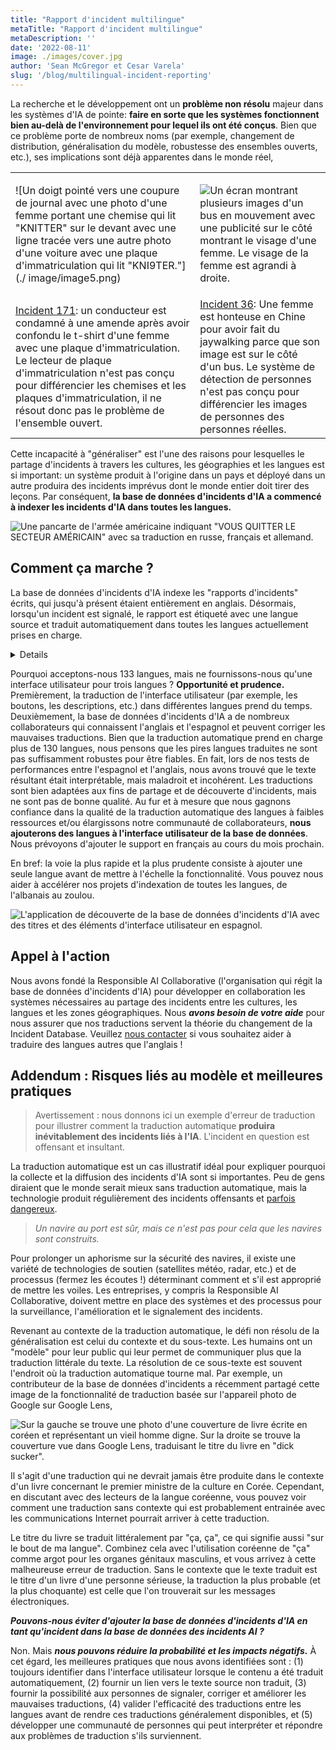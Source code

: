 ```yaml
---
title: "Rapport d'incident multilingue"
metaTitle: "Rapport d'incident multilingue"
metaDescription: ''
date: '2022-08-11'
image: ./images/cover.jpg
author: 'Sean McGregor et Cesar Varela'
slug: '/blog/multilingual-incident-reporting'
---
```


La recherche et le développement ont un **problème non résolu** majeur dans les systèmes d'IA de pointe: **faire en sorte que les systèmes fonctionnent bien au-delà de l'environnement pour lequel ils ont été conçus**. Bien que ce problème porte de nombreux noms (par exemple, changement de distribution, généralisation du modèle, robustesse des ensembles ouverts, etc.), ses implications sont déjà apparentes dans le monde réel,

<table>
  <tr>
   <td>

![Un doigt pointé vers une coupure de journal avec une photo d'une femme portant une chemise qui lit "KNITTER" sur le devant avec une ligne tracée vers une autre photo d'une voiture avec une plaque d'immatriculation qui lit "KNI9TER."](./ image/image5.png)

   </td>
   <td>

![Un écran montrant plusieurs images d'un bus en mouvement avec une publicité sur le côté montrant le visage d'une femme. Le visage de la femme est agrandi à droite.](./images/image2.png)

   </td>
  </tr>
  <tr>
   <td><a href="/cite/171">Incident 171</a>: un conducteur est condamné à une amende après avoir confondu le t-shirt d'une femme avec une plaque d'immatriculation. Le lecteur de plaque d'immatriculation n'est pas conçu pour différencier les chemises et les plaques d'immatriculation, il ne résout donc pas le problème de l'ensemble ouvert.
   </td>
   <td><a href="/cite/36">Incident 36</a>: Une femme est honteuse en Chine pour avoir fait du jaywalking parce que son image est sur le côté d'un bus. Le système de détection de personnes n'est pas conçu pour différencier les images de personnes des personnes réelles.
   </td>
  </tr>
</table>


Cette incapacité à "généraliser" est l'une des raisons pour lesquelles le partage d'incidents à travers les cultures, les géographies et les langues est si important: un système produit à l'origine dans un pays et déployé dans un autre produira des incidents imprévus dont le monde entier doit tirer des leçons. Par conséquent, **la base de données d'incidents d'IA a commencé à indexer les incidents d'IA dans toutes les langues.**

![Une pancarte de l'armée américaine indiquant "VOUS QUITTER LE SECTEUR AMÉRICAIN" avec sa traduction en russe, français et allemand.](images/image3.jpg)

## Comment ça marche ?

La base de données d'incidents d'IA indexe les "rapports d'incidents" écrits, qui jusqu'à présent étaient entièrement en anglais. Désormais, lorsqu'un incident est signalé, le rapport est étiqueté avec une langue source et traduit automatiquement dans toutes les langues actuellement prises en charge.
<Details summary="List of supported languages">

| [Langues dans lesquelles nous acceptons les rapports](https://en.wikipedia.org/wiki/Google_Translate#Supported_languages)                                     | Languages Presented to Users                                                          |
| ------------------------------------------------------------------------------------------------------------------------------------------ | --------------------------------------------------------------------------------------|
| [Afrikaans](https://en.wikipedia.org/wiki/Afrikaans)                                                                                     | [English](https://incidentdatabase.ai) and [Spanish](https://incidentdatabase.ai/es/) |
| [Albanian](https://en.wikipedia.org/wiki/Albanian_language)                                                                              |                                                                                       |
| [Amharic](https://en.wikipedia.org/wiki/Amharic)                                                                                         |                                                                                       |
| [Arabic](https://en.wikipedia.org/wiki/Arabic)                                                                                           |                                                                                       |
| [Armenian](https://en.wikipedia.org/wiki/Armenian_language)                                                                              |                                                                                       |
| [Assamese](https://en.wikipedia.org/wiki/Assamese_language)                                                                              |                                                                                       |
| [Aymara](https://en.wikipedia.org/wiki/Aymara_language)                                                                                  |                                                                                       |
| [Azerbaijani](https://en.wikipedia.org/wiki/Azerbaijani_language)                                                                        |                                                                                       |
| [Bambara](https://en.wikipedia.org/wiki/Bambara_language)                                                                                |                                                                                       |
| [Basque](https://en.wikipedia.org/wiki/Basque_language)                                                                                  |                                                                                       |
| [Belarusian](https://en.wikipedia.org/wiki/Belarusian_language)                                                                          |                                                                                       |
| [Bengali](https://en.wikipedia.org/wiki/Bengali_language)                                                                                |                                                                                       |
| [Bhojpuri](https://en.wikipedia.org/wiki/Bhojpuri_language)                                                                              |                                                                                       |
| [Bosnian](https://en.wikipedia.org/wiki/Bosnian_language)                                                                                |                                                                                       |
| [Bulgarian](https://en.wikipedia.org/wiki/Bulgarian_language)                                                                            |                                                                                       |
| [Burmese](https://en.wikipedia.org/wiki/Burmese_language) (Myanmar)                                                                      |                                                                                       |
| [Catalan](https://en.wikipedia.org/wiki/Catalan_language)                                                                                |                                                                                       |
| [Cebuano](https://en.wikipedia.org/wiki/Cebuano_language)                                                                                |                                                                                       | 
| [Chewa](https://en.wikipedia.org/wiki/Chewa_language) (Chichewa)                                                                         |                                                                                       |
| [Chinese](https://en.wikipedia.org/wiki/Chinese_language) ([Simplified](https://en.wikipedia.org/wiki/Simplified_Chinese_characters))    |                                                                                       |
| [Chinese](https://en.wikipedia.org/wiki/Chinese_language) ([Traditional](https://en.wikipedia.org/wiki/Traditional_Chinese_characters))  |                                                                                       |
| [Corsican](https://en.wikipedia.org/wiki/Corsican_language)                                                                              |                                                                                       |
| [Croatian](https://en.wikipedia.org/wiki/Croatian_language)                                                                              |                                                                                       |
| [Czech](https://en.wikipedia.org/wiki/Czech_language)                                                                                    |                                                                                       |
| [Danish](https://en.wikipedia.org/wiki/Danish_language)                                                                                  |                                                                                       |
| [Dogri](https://en.wikipedia.org/wiki/Dogri_language)                                                                                    |                                                                                       |
| [Dutch](https://en.wikipedia.org/wiki/Dutch_language)                                                                                    |                                                                                       |
| [English](https://en.wikipedia.org/wiki/English_language)                                                                                |                                                                                       |
| [Esperanto](https://en.wikipedia.org/wiki/Esperanto)                                                                                     |                                                                                       |
| [Estonian](https://en.wikipedia.org/wiki/Estonian_language)                                                                              |                                                                                       |
| [Ewe](https://en.wikipedia.org/wiki/Ewe_language)                                                                                        |                                                                                       |
| [Finnish](https://en.wikipedia.org/wiki/Finnish_language)                                                                                |                                                                                       |
| [French](https://en.wikipedia.org/wiki/French_language)                                                                                  |                                                                                       |
| [Galician](https://en.wikipedia.org/wiki/Galician_language)                                                                              |                                                                                       |
| [Georgian](https://en.wikipedia.org/wiki/Georgian_language)                                                                              |                                                                                       |
| [German](https://en.wikipedia.org/wiki/German_language)                                                                                  |                                                                                       |
| [Greek](https://en.wikipedia.org/wiki/Greek_language)                                                                                    |                                                                                       |
| [Guarani](https://en.wikipedia.org/wiki/Guarani_language)                                                                                |                                                                                       |
| [Gujarati](https://en.wikipedia.org/wiki/Gujarati_language)                                                                              |                                                                                       |
| [Haitian Creole](https://en.wikipedia.org/wiki/Haitian_Creole)                                                                           |                                                                                       |
| [Hausa](https://en.wikipedia.org/wiki/Hausa_language)                                                                                    |                                                                                       |
| [Hawaiian](https://en.wikipedia.org/wiki/Hawaiian_language)                                                                              |                                                                                       |
| [Hebrew](https://en.wikipedia.org/wiki/Hebrew_language)                                                                                  |                                                                                       |
| [Hindi](https://en.wikipedia.org/wiki/Hindi)                                                                                             |                                                                                       |
| [Hmong](https://en.wikipedia.org/wiki/Hmong_language)                                                                                    |                                                                                       |
| [Hungarian](https://en.wikipedia.org/wiki/Hungarian_language)                                                                            |                                                                                       |
| [Icelandic](https://en.wikipedia.org/wiki/Icelandic_language)                                                                            |                                                                                       |
| [Igbo](https://en.wikipedia.org/wiki/Igbo_language)                                                                                      |                                                                                       |
| [Ilocano](https://en.wikipedia.org/wiki/Ilocano_language)                                                                                |                                                                                       |
| [Indonesian](https://en.wikipedia.org/wiki/Indonesian_language)                                                                          |                                                                                       |
| [Irish](https://en.wikipedia.org/wiki/Irish_language)                                                                                    |                                                                                       |
| [Italian](https://en.wikipedia.org/wiki/Italian_language)                                                                                |                                                                                       |
| [Japanese](https://en.wikipedia.org/wiki/Japanese_language)                                                                              |                                                                                       |
| [Javanese](https://en.wikipedia.org/wiki/Javanese_language)                                                                              |                                                                                       |
| [Kannada](https://en.wikipedia.org/wiki/Kannada)                                                                                         |                                                                                       |
| [Kazakh](https://en.wikipedia.org/wiki/Kazakh_language)                                                                                  |                                                                                       |
| [Khmer](https://en.wikipedia.org/wiki/Khmer_language)                                                                                    |                                                                                       |
| [Kinyarwanda](https://en.wikipedia.org/wiki/Kinyarwanda)                                                                                 |                                                                                       |
| [Konkani](https://en.wikipedia.org/wiki/Konkani_language)                                                                                |                                                                                       |
| [Korean](https://en.wikipedia.org/wiki/Korean_language)                                                                                  |                                                                                       |
| [Krio](https://en.wikipedia.org/wiki/Krio_language)                                                                                      |                                                                                       |
| [Kurdish](https://en.wikipedia.org/wiki/Kurdish_languages) ([Kurmanji](https://en.wikipedia.org/wiki/Kurmanji))                          |                                                                                       |
| [Kurdish](https://en.wikipedia.org/wiki/Kurdish_languages) ([Sorani](https://en.wikipedia.org/wiki/Sorani))                              |                                                                                       |
| [Kyrgyz](https://en.wikipedia.org/wiki/Kyrgyz_language)                                                                                  |                                                                                       |
| [Lao](https://en.wikipedia.org/wiki/Lao_language)                                                                                        |                                                                                       |
| [Latin](https://en.wikipedia.org/wiki/Latin)                                                                                             |                                                                                       |
| [Latvian](https://en.wikipedia.org/wiki/Latvian_language)                                                                                |                                                                                       |
| [Lingala](https://en.wikipedia.org/wiki/Lingala)                                                                                         |                                                                                       |
| [Lithuanian](https://en.wikipedia.org/wiki/Lithuanian_language)                                                                          |                                                                                       |
| [Luganda](https://en.wikipedia.org/wiki/Luganda)                                                                                         |                                                                                       |
| [Luxembourgish](https://en.wikipedia.org/wiki/Luxembourgish)                                                                             |                                                                                       |
| [Macedonian](https://en.wikipedia.org/wiki/Macedonian_language)                                                                          |                                                                                       |
| [Maithili](https://en.wikipedia.org/wiki/Maithili_language)                                                                              |                                                                                       |
| [Malagasy](https://en.wikipedia.org/wiki/Malagasy_language)                                                                              |                                                                                       |
| [Malay](https://en.wikipedia.org/wiki/Malay_language)                                                                                    |                                                                                       |
| [Malayalam](https://en.wikipedia.org/wiki/Malayalam)                                                                                     |                                                                                       |
| [Maldivian](https://en.wikipedia.org/wiki/Maldivian_language) (Dhivehi)                                                                  |                                                                                       |
| [Maltese](https://en.wikipedia.org/wiki/Maltese_language)                                                                                |                                                                                       |
| [Māori](https://en.wikipedia.org/wiki/M%C4%81ori_language) (Maori)                                                                       |                                                                                       |
| [Marathi](https://en.wikipedia.org/wiki/Marathi_language)                                                                                |                                                                                       |
| [Meitei](https://en.wikipedia.org/wiki/Meitei_language) (Manipuri, Meiteilon)                                                            |                                                                                       |
| [Mizo](https://en.wikipedia.org/wiki/Mizo_language)                                                                                      |                                                                                       |
| [Mongolian](https://en.wikipedia.org/wiki/Mongolian_language)                                                                            |                                                                                       |
| [Nepali](https://en.wikipedia.org/wiki/Nepali_language)                                                                                  |                                                                                       |
| [Northern Sotho](https://en.wikipedia.org/wiki/Northern_Sotho_language) (Sepedi)                                                         |                                                                                       |
| [Norwegian](https://en.wikipedia.org/wiki/Norwegian_language)                                                                            |                                                                                       |
| [Odia](https://en.wikipedia.org/wiki/Odia_language) (Oriya)                                                                              |                                                                                       |
| [Oromo](https://en.wikipedia.org/wiki/Oromo_language)                                                                                    |                                                                                       |
| [Pashto](https://en.wikipedia.org/wiki/Pashto)                                                                                           |                                                                                       |
| [Persian](https://en.wikipedia.org/wiki/Persian_language)                                                                                |                                                                                       |
| [Polish](https://en.wikipedia.org/wiki/Polish_language)                                                                                  |                                                                                       |
| [Portuguese](https://en.wikipedia.org/wiki/Portuguese_language)                                                                          |                                                                                       |
| [Punjabi](https://en.wikipedia.org/wiki/Punjabi_language)                                                                                |                                                                                       |
| [Quechua](https://en.wikipedia.org/wiki/Southern_Quechua)                                                                                |                                                                                       |
| [Romanian](https://en.wikipedia.org/wiki/Romanian_language)                                                                              |                                                                                       |
| [Russian](https://en.wikipedia.org/wiki/Russian_language)                                                                                |                                                                                       |
| [Samoan](https://en.wikipedia.org/wiki/Samoan_language)                                                                                  |                                                                                       |
| [Sanskrit](https://en.wikipedia.org/wiki/Sanskrit)                                                                                       |                                                                                       |
| [Scottish Gaelic](https://en.wikipedia.org/wiki/Scottish_Gaelic) (Scots Gaelic)                                                          |                                                                                       |
| [Serbian](https://en.wikipedia.org/wiki/Serbian_language)                                                                                |                                                                                       |
| [Sesotho](https://en.wikipedia.org/wiki/Sotho_language)                                                                                  |                                                                                       |
| [Shona](https://en.wikipedia.org/wiki/Shona_language)                                                                                    |                                                                                       |
| [Sindhi](https://en.wikipedia.org/wiki/Sindhi_language)                                                                                  |                                                                                       |
| [Sinhala](https://en.wikipedia.org/wiki/Sinhala_language)                                                                                |                                                                                       |
| [Slovak](https://en.wikipedia.org/wiki/Slovak_language)                                                                                  |                                                                                       |
| [Slovenian](https://en.wikipedia.org/wiki/Slovene_language)                                                                              |                                                                                       |
| [Somali](https://en.wikipedia.org/wiki/Somali_language)                                                                                  |                                                                                       |
| [Spanish](https://en.wikipedia.org/wiki/Spanish_language)                                                                                |                                                                                       |
| [Sundanese](https://en.wikipedia.org/wiki/Sundanese_language)                                                                            |                                                                                       |
| [Swahili](https://en.wikipedia.org/wiki/Swahili_language)                                                                                |                                                                                       |
| [Swedish](https://en.wikipedia.org/wiki/Swedish_language)                                                                                |                                                                                       |
| [Tagalog](https://en.wikipedia.org/wiki/Tagalog_language) ([Filipino](https://en.wikipedia.org/wiki/Filipino_language))                  |                                                                                       |
| [Tajik](https://en.wikipedia.org/wiki/Tajik_language)                                                                                    |                                                                                       |
| [Tamil](https://en.wikipedia.org/wiki/Tamil_language)                                                                                    |                                                                                       |
| [Tatar](https://en.wikipedia.org/wiki/Tatar_language)                                                                                    |                                                                                       |
| [Telugu](https://en.wikipedia.org/wiki/Telugu_language)                                                                                  |                                                                                       |
| [Thai](https://en.wikipedia.org/wiki/Thai_language)                                                                                      |                                                                                       |
| [Tigrinya](https://en.wikipedia.org/wiki/Tigrinya_language)                                                                              |                                                                                       |
| [Tsonga](https://en.wikipedia.org/wiki/Tsonga_language)                                                                                  |                                                                                       |
| [Turkish](https://en.wikipedia.org/wiki/Turkish_language)                                                                                |                                                                                       |
| [Turkmen](https://en.wikipedia.org/wiki/Turkmen_language)                                                                                |                                                                                       |
| [Twi](https://en.wikipedia.org/wiki/Twi)                                                                                                 |                                                                                       |
| [Ukrainian](https://en.wikipedia.org/wiki/Ukrainian_language)                                                                            |                                                                                       |
| [Urdu](https://en.wikipedia.org/wiki/Urdu)                                                                                               |                                                                                       |
| [Uyghur](https://en.wikipedia.org/wiki/Uyghur_language)                                                                                  |                                                                                       |
| [Uzbek](https://en.wikipedia.org/wiki/Uzbek_language)                                                                                    |                                                                                       |
| [Vietnamese](https://en.wikipedia.org/wiki/Vietnamese_language)                                                                          |                                                                                       |
| [Welsh](https://en.wikipedia.org/wiki/Welsh_language)                                                                                    |                                                                                       |
| [West Frisian](https://en.wikipedia.org/wiki/West_Frisian_language) (Frisian)                                                            |                                                                                       |
| [Xhosa](https://en.wikipedia.org/wiki/Xhosa_language)                                                                                    |                                                                                       |
| [Yiddish](https://en.wikipedia.org/wiki/Yiddish)                                                                                         |                                                                                       |
| [Yoruba](https://en.wikipedia.org/wiki/Yoruba_language)                                                                                  |                                                                                       |
| [Zulu](https://en.wikipedia.org/wiki/Zulu_language)                                                                                      |                                                                                       |

</Details>

Pourquoi acceptons-nous 133 langues, mais ne fournissons-nous qu'une interface utilisateur pour trois langues ? **Opportunité et prudence.** Premièrement, la traduction de l'interface utilisateur (par exemple, les boutons, les descriptions, etc.) dans différentes langues prend du temps. Deuxièmement, la base de données d'incidents d'IA a de nombreux collaborateurs qui connaissent l'anglais et l'espagnol et peuvent corriger les mauvaises traductions. Bien que la traduction automatique prend en charge plus de 130 langues, nous pensons que les pires langues traduites ne sont pas suffisamment robustes pour être fiables. En fait, lors de nos tests de performances entre l'espagnol et l'anglais, nous avons trouvé que le texte résultant était interprétable, mais maladroit et incohérent. Les traductions sont bien adaptées aux fins de partage et de découverte d'incidents, mais ne sont pas de bonne qualité. Au fur et à mesure que nous gagnons confiance dans la qualité de la traduction automatique des langues à faibles ressources et/ou élargissons notre communauté de collaborateurs, **nous ajouterons des langues à l'interface utilisateur de la base de données**. Nous prévoyons d'ajouter le support en français au cours du mois prochain.

En bref: la voie la plus rapide et la plus prudente consiste à ajouter une seule langue avant de mettre à l'échelle la fonctionnalité. Vous pouvez nous aider à accélérer nos projets d'indexation de toutes les langues, de l'albanais au zoulou.

![L'application de découverte de la base de données d'incidents d'IA avec des titres et des éléments d'interface utilisateur en espagnol.](./images/image1.png)

## Appel à l'action

Nous avons fondé la Responsible AI Collaborative (l'organisation qui régit la base de données d'incidents d'IA) pour développer en collaboration les systèmes nécessaires au partage des incidents entre les cultures, les langues et les zones géographiques. Nous **_avons besoin de votre aide_** pour nous assurer que nos traductions servent la théorie du changement de la Incident Database. Veuillez [nous contacter](/contact) si vous souhaitez aider à traduire des langues autres que l'anglais !

## Addendum : Risques liés au modèle et meilleures pratiques

> Avertissement : nous donnons ici un exemple d'erreur de traduction pour illustrer comment la traduction automatique **produira inévitablement des incidents liés à l'IA**. L'incident en question est offensant et insultant.

La traduction automatique est un cas illustratif idéal pour expliquer pourquoi la collecte et la diffusion des incidents d'IA sont si importantes. Peu de gens diraient que le monde serait mieux sans traduction automatique, mais la technologie produit régulièrement des incidents offensants et [parfois dangereux](/cite/72).

> _Un navire au port est sûr, mais ce n'est pas pour cela que les navires sont construits._

Pour prolonger un aphorisme sur la sécurité des navires, il existe une variété de technologies de soutien (satellites météo, radar, etc.) et de processus (fermez les écoutes !) déterminant comment et s'il est approprié de mettre les voiles. Les entreprises, y compris la Responsible AI Collaborative, doivent mettre en place des systèmes et des processus pour la surveillance, l'amélioration et le signalement des incidents.

Revenant au contexte de la traduction automatique, le défi non résolu de la généralisation est celui du contexte et du sous-texte. Les humains ont un "modèle" pour leur public qui leur permet de communiquer plus que la traduction littérale du texte. La résolution de ce sous-texte est souvent l'endroit où la traduction automatique tourne mal. Par exemple, un contributeur de la base de données d'incidents a récemment partagé cette image de la fonctionnalité de traduction basée sur l'appareil photo de Google sur Google Lens,

<SensitiveImage contentWarning="Cliquer pour voir l'image choquante">

 ![Sur la gauche se trouve une photo d'une couverture de livre écrite en coréen et représentant un vieil homme digne. Sur la droite se trouve la couverture vue dans Google Lens, traduisant le titre du livre en "dick sucker".](images/image4.jpg)
 
</SensitiveImage>

Il s'agit d'une traduction qui ne devrait jamais être produite dans le contexte d'un livre concernant le premier ministre de la culture en Corée. Cependant, en discutant avec des lecteurs de la langue coréenne, vous pouvez voir comment une traduction sans contexte qui est probablement entrainée avec les communications Internet pourrait arriver à cette traduction.

Le titre du livre se traduit littéralement par "ça, ça", ce qui signifie aussi "sur le bout de ma langue". Combinez cela avec l'utilisation coréenne de "ça" comme argot pour les organes génitaux masculins, et vous arrivez à cette malheureuse erreur de traduction. Sans le contexte que le texte traduit est le titre d'un livre d'une personne sérieuse, la traduction la plus probable (et la plus choquante) est celle que l'on trouverait sur les messages électroniques.

**_Pouvons-nous éviter d'ajouter la base de données d'incidents d'IA en tant qu'incident dans la base de données des incidents AI ?_**

Non. Mais **_nous pouvons réduire la probabilité et les impacts négatifs._** À cet égard, les meilleures pratiques que nous avons identifiées sont : (1) toujours identifier dans l'interface utilisateur lorsque le contenu a été traduit automatiquement, (2) fournir un lien vers le texte source non traduit, (3) fournir la possibilité aux personnes de signaler, corriger et améliorer les mauvaises traductions, (4) valider l'efficacité des traductions entre les langues avant de rendre ces traductions généralement disponibles, et (5) développer une communauté de personnes qui peut interpréter et répondre aux problèmes de traduction s'ils surviennent.